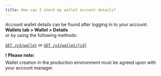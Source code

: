 ```yaml
---
title: How can I check my wallet account details?
---
```


Account wallet details can be found after logging in to your account:  
**Wallets tab > Wallet > Details**  
or by using the following methods:

[`GET /v3/wallet`](/api-reference/endpoint/v3-wallet) or 
[`GET /v3/wallet/{id}`](/api-reference/endpoint/v3-wallet-id)

❗ **Please note:**  
Wallet creation in the production environment must be agreed upon with your account manager.



